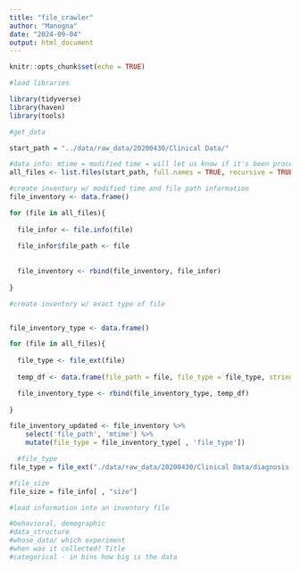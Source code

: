 ---
title: "file_crawler"
author: "Manogna"
date: "2024-09-04"
output: html_document
---

```{r setup, include=FALSE}
knitr::opts_chunk$set(echo = TRUE)
```


```{r}
#load libraries

library(tidyverse)
library(haven)
library(tools)

#get_data

start_path = "../data/raw_data/20200430/Clinical Data/"

#data info: mtime = modified time = will let us know if it's been processed or not
all_files <- list.files(start_path, full.names = TRUE, recursive = TRUE)

#create inventory w/ modified time and file path information
file_inventory <- data.frame()

for (file in all_files){ 
  
  file_infor <- file.info(file)
  
  file_infor$file_path <- file
  
  
  file_inventory <- rbind(file_inventory, file_infor)
  
}

#create inventory w/ exact type of file


file_inventory_type <- data.frame()

for (file in all_files){ 
  
  file_type <- file_ext(file)
  
  temp_df <- data.frame(file_path = file, file_type = file_type, stringsAsFactors = FALSE)

  file_inventory_type <- rbind(file_inventory_type, temp_df)
  
}

file_inventory_updated <- file_inventory %>%
    select('file_path', 'mtime') %>%
    mutate(file_type = file_inventory_type[ , 'file_type'])


```

```{r}
  #file_type
file_type = file_ext("./data/raw_data/20200430/Clinical Data/diagnosis.sas7bdat")

#file_size
file_size = file_info[ , "size"]

#load information into an inventory file

#behavioral, demographic
#data_structure
#whose_data/ which experiment
#when was it collected? Title
#categorical - in bins how big is the data
```



